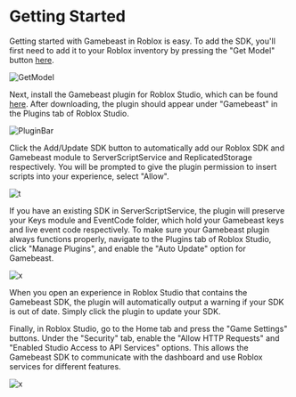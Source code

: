 # Getting Started
Getting started with Gamebeast in Roblox is easy. To add the SDK, you'll first need to add it to your Roblox inventory by pressing the "Get Model" button [here](https://create.roblox.com/marketplace/asset/15950975837/GamebeastSDK%3Fkeyword=&pageNumber=&pagePosition=).

![GetModel](/roblox/functions/gamebeastsdk.png)

Next, install the Gamebeast plugin for Roblox Studio, which can be found [here](https://create.roblox.com/marketplace/asset/15951241108/Gamebeast%3Fkeyword=&pageNumber=&pagePosition=). After downloading, the plugin should appear under "Gamebeast" in the Plugins tab of Roblox Studio.

![PluginBar](/roblox/functions/manageplugins.png)

Click the Add/Update SDK button to automatically add our Roblox SDK and Gamebeast module to ServerScriptService and ReplicatedStorage respectively. You will be prompted to give the plugin permission to insert scripts into your experience, select "Allow".

![t](/roblox/functions/accept.png)

If you have an existing SDK in ServerScriptService, the plugin will preserve your Keys module and EventCode folder, which hold your Gamebeast keys and live event code respectively.
To make sure your Gamebeast plugin always functions properly, navigate to the Plugins tab of Roblox Studio, click "Manage Plugins", and enable the "Auto Update" option for Gamebeast.

![x](/roblox/functions/PluginManagement.png)

When you open an experience in Roblox Studio that contains the Gamebeast SDK, the plugin will automatically output a warning if your SDK is out of date. Simply click the plugin to update your SDK. 

Finally, in Roblox Studio, go to the Home tab and press the "Game Settings" buttons. Under the "Security" tab, enable the "Allow HTTP Requests" and "Enabled Studio Access to API Services" options. This allows the Gamebeast SDK to communicate with the dashboard and use Roblox services for different features. 

![x](/roblox/functions/security.png)